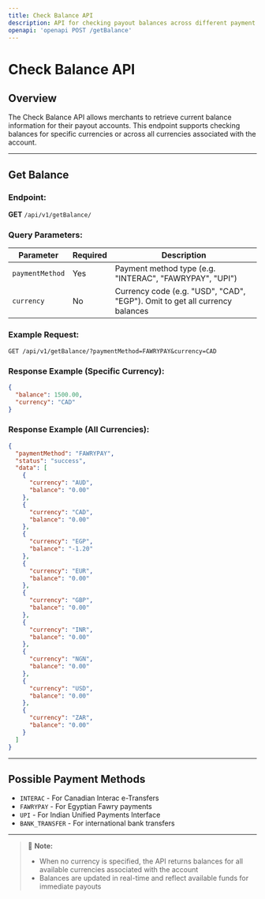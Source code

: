 ```yaml
---
title: Check Balance API
description: API for checking payout balances across different payment methods
openapi: 'openapi POST /getBalance'
---
```


# Check Balance API

## Overview
The Check Balance API allows merchants to retrieve current balance information for their payout accounts. This endpoint supports checking balances for specific currencies or across all currencies associated with the account.

---

## Get Balance
### Endpoint:
**GET** `/api/v1/getBalance/`

### Query Parameters:
| Parameter        | Required | Description                                                                 |
|------------------|----------|-----------------------------------------------------------------------------|
| `paymentMethod`  | Yes      | Payment method type (e.g. "INTERAC", "FAWRYPAY", "UPI")                   |
| `currency`       | No       | Currency code (e.g. "USD", "CAD", "EGP"). Omit to get all currency balances |

### Example Request:
```
GET /api/v1/getBalance/?paymentMethod=FAWRYPAY&currency=CAD
```

### Response Example (Specific Currency):
```json
{
  "balance": 1500.00,
  "currency": "CAD"
}
```

### Response Example (All Currencies):
```json
{
  "paymentMethod": "FAWRYPAY",
  "status": "success",
  "data": [
    {
      "currency": "AUD",
      "balance": "0.00"
    },
    {
      "currency": "CAD",
      "balance": "0.00"
    },
    {
      "currency": "EGP",
      "balance": "-1.20"
    },
    {
      "currency": "EUR",
      "balance": "0.00"
    },
    {
      "currency": "GBP",
      "balance": "0.00"
    },
    {
      "currency": "INR",
      "balance": "0.00"
    },
    {
      "currency": "NGN",
      "balance": "0.00"
    },
    {
      "currency": "USD",
      "balance": "0.00"
    },
    {
      "currency": "ZAR",
      "balance": "0.00"
    }
  ]
}
```

---

## Possible Payment Methods
- `INTERAC` - For Canadian Interac e-Transfers
- `FAWRYPAY` - For Egyptian Fawry payments
- `UPI` - For Indian Unified Payments Interface
- `BANK_TRANSFER` - For international bank transfers

---

> 📘 **Note:** 
> - When no currency is specified, the API returns balances for all available currencies associated with the account
> - Balances are updated in real-time and reflect available funds for immediate payouts